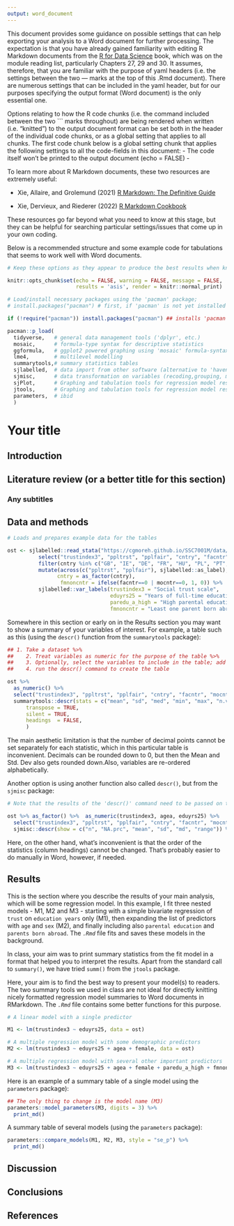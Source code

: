 ```yaml
---
output: word_document  
---
```


This document provides some guidance on possible settings that can help exporting your analysis to a Word document for further processing. The expectation is that you have already gained familiarity with editing R Markdown documents from the [R for Data Science](https://r4ds.had.co.nz/r-markdown.html) book, which was on the module reading list, particularly Chapters 27, 29 and 30. It assumes, therefore, that you are familiar with the purpose of yaml headers (i.e. the settings between the two --- marks at the top of this .Rmd document). There are numerous settings that can be included in the yaml header, but for our purposes specifying the output format (Word document) is the only essential one.

Options relating to how the R code chunks (i.e. the command included between the two \``` marks throughout) are being rendered when written (i.e. "knitted") to the output document format can be set both in the header of the individual code chunks, or as a global setting that applies to all chunks. The first code chunk below is a global setting chunk that applies the following settings to all the code-fields in this document: - The code itself won't be printed to the output document (echo = FALSE) -

To learn more about R Markdown documents, these two resources are extremely useful: 

  * Xie, Allaire, and Grolemund (2021) [R Markdown: The Definitive Guide](https://bookdown.org/yihui/rmarkdown/) 
  
  * Xie, Dervieux, and Riederer (2022) [R Markdown Cookbook](https://bookdown.org/yihui/rmarkdown-cookbook/)

These resources go far beyond what you need to know at this stage, but they can be helpful for searching particular settings/issues that come up in your own coding.

Below is a recommended structure and some example code for tabulations that seems to work well with Word documents.

```r
# Keep these options as they appear to produce the best results when kniting to Word documents

knitr::opts_chunk$set(echo = FALSE, warning = FALSE, message = FALSE, 
                      results = 'asis', render = knitr::normal_print)
```

```r

# Load/install necessary packages using the 'pacman' package;
# install.packages("pacman") # first, if 'pacman' is not yet installed

if (!require("pacman")) install.packages("pacman") ## installs 'pacman' if not yet installed

pacman::p_load(
  tidyverse,   # general data management tools ('dplyr', etc.)
  mosaic,      # formula-type syntax for descriptive statistics
  ggformula,   # ggplot2 powered graphing using 'mosaic' formula-syntax
  lme4,        # multilevel modelling
  summarytools,# summary statistics tables
  sjlabelled,  # data import from other software (alternative to 'haven') and labels management
  sjmisc,      # data transformation on variables (recoding,grouping, missing values, etc)
  sjPlot,      # Graphing and tabulation tools for regression model results
  jtools,      # Graphing and tabulation tools for regression model results
  parameters,  # ibid
  )
```

# Your title

## Introduction

## Literature review (or a better title for this section)

### Any subtitles

## Data and methods

```r
# Loads and prepares example data for the tables

ost <- sjlabelled::read_stata("https://cgmoreh.github.io/SSC7001M/data/osterman.dta") %>%
          select("trustindex3", "ppltrst", "pplfair", "cntry", "facntr", "mocntr", "female", "agea", "eduyrs25", "paredu_a_high") %>%
          filter(cntry %in% c("GB", "IE", "DE", "FR", "HU", "PL", "PT", "ES")) %>%  
          mutate(across(c("ppltrst", "pplfair"), sjlabelled::as_label),
                cntry = as_factor(cntry),
                 fmnoncntr = ifelse(facntr==0 | mocntr==0, 1, 0)) %>%
          sjlabelled::var_labels(trustindex3 = "Social trust scale",
                                 eduyrs25 = "Years of full-time education",
                                 paredu_a_high = "High parental education",
                                 fmnoncntr = "Least one parent born abroad")
```


Somewhere in this section or early on in the Results section you may want to show a summary of your variables of interest. For example, a table such as this (using the `descr()` function from the `summarytools` package):


```r
## 1. Take a dataset %>%  
##    2. Treat variables as numeric for the purpose of the table %>% 
##    3. Optionally, select the variables to include in the table; add variable names inside the (), using quotation marks and separated by commas %>% 
##    4. run the descr() command to create the table

ost %>% 
  as_numeric() %>%
  select("trustindex3", "ppltrst", "pplfair", "cntry", "facntr", "mocntr", "female", "agea", "eduyrs25", "paredu_a_high") %>%  
  summarytools::descr(stats = c("mean", "sd", "med", "min", "max", "n.valid"),
      transpose = TRUE,
      silent = TRUE,
      headings  = FALSE,
      )
```

The main aesthetic limitation is that the number of decimal points cannot be set separately for each statistic, which in this particular table is inconvenient. Decimals can be rounded down to 0, but then the Mean and Std. Dev also gets rounded down.Also, variables are re-ordered alphabetically.

Another option is using another function also called `descr()`, but from the `sjmisc` package:

```r
# Note that the results of the 'descr()' command need to be passed on to 'print_md()' for it to look good in Word

ost %>% as_factor() %>%  as_numeric(trustindex3, agea, eduyrs25) %>% 
  select("trustindex3", "ppltrst", "pplfair", "cntry", "facntr", "mocntr", "female", "agea", "eduyrs25", "paredu_a_high") %>%  
  sjmisc::descr(show = c("n", "NA.prc", "mean", "sd", "md", "range")) %>% print_md()
```

Here, on the other hand, what's inconvenient is that the order of the statistics (column headings) cannot be changed. That's probably easier to do manually in Word, however, if needed.


## Results

This is the section where you describe the results of your main analysis, which will be some regression model. In this example, I fit three nested models - M1, M2 and M3 - starting with a simple bivariate regression of `trust` on `education years` only (M1), then expanding the list of predictors with `age` and `sex` (M2), and finally including also `parental education` and `parents born abroad`. The *`.Rmd`* file fits and saves these models in the background. 

In class, your aim was to print summary statistics from the fit model in a format that helped you to interpret the results. Apart from the standard call to `summary()`, we have tried `summ()` from the `jtools` package.

Here, your aim is to find the best way to present your model(s) to readers. The two summary tools we used in class are not ideal for directly knitting nicely formatted regression model summaries to Word documents in RMarkdown. The *`.Rmd`* file contains some better functions for this purpose.

```r
# A linear model with a single predictor

M1 <- lm(trustindex3 ~ eduyrs25, data = ost)
```

```r
# A multiple regression model with some demographic predictors
M2 <- lm(trustindex3 ~ eduyrs25 + agea + female, data = ost)
```

```r
# A multiple regression model with several other important predictors
M3 <- lm(trustindex3 ~ eduyrs25 + agea + female + paredu_a_high + fmnoncntr, data = ost)
```

Here is an example of a summary table of a single model using the `parameters` package):

```r
## The only thing to change is the model name (M3)
parameters::model_parameters(M3, digits = 3) %>% 
  print_md()
```


A summary table of several models (using the `parameters` package):

```r
parameters::compare_models(M1, M2, M3, style = "se_p") %>%
  print_md()
```

## Discussion

## Conclusions

## References
